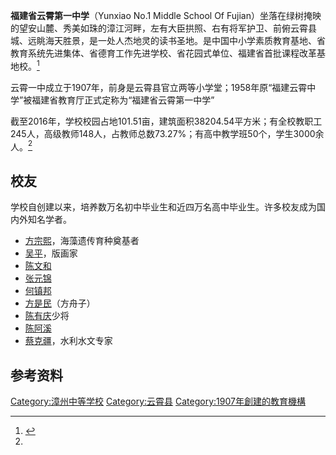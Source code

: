 {{Infobox School
| name           = 福建省云霄第一中学
| other_name     = Fujian Yunxiao No.1 High School
| logo           = File:Yunxiao_No.1_High_School_badge.jpg
| motto          = '''笃志 弘毅'''
| established    = 1907年
| type           = [[公立|公立]][[高级中学|高级中学]]
| district       = [[福建省|福建省]][[漳州市|漳州市]][[云霄县|云霄县]] 
| grades         = }}
'''福建省云霄第一中学'''（Yunxiao No.1 Middle School Of Fujian）坐落在绿树掩映的望安山麓、秀美如珠的漳江河畔，左有大臣拱照、右有将军护卫、前俯云霄县城、远眺海天胜景，是一处人杰地灵的读书圣地。是中国中小学素质教育基地、省教育系统先进集体、省德育工作先进学校、省花园式单位、福建省首批课程改革基地校。<ref name=":0">{{Cite web|url=http://www.fjyxyz.com/index.php/About.html|title=福建省云霄第一中学|accessdate=2018-10-13|work=www.fjyxyz.com|archive-date=2018-10-13|archive-url=https://web.archive.org/web/20181013132841/http://www.fjyxyz.com/index.php/About.html|dead-url=no}}</ref>

云霄一中成立于1907年，前身是云霄县官立两等小学堂；1958年原“福建云霄中学”被福建省教育厅正式定称为“福建省云霄第一中学”

截至2016年，学校校园占地101.51亩，建筑面积38204.54平方米；有全校教职工245人，高级教师148人，占教师总数73.27%；有高中教学班50个，学生3000余人。<ref name=":0" />

==校友==
学校自创建以来，培养数万名初中毕业生和近四万名高中毕业生。许多校友成为国内外知名学者。
*[[方宗熙|方宗熙]]，海藻遗传育种奠基者
*[[吴平|吴平]]，版画家
*[[陈文和|陈文和]]
*[[张元锦|张元锦]]
*[[何镇邦|何镇邦]]
*[[方是民|方是民]]（方舟子）
*[[陈有庆|陈有庆]]少将
*[[陈阿溪|陈阿溪]]
*[[蔡克疆|蔡克疆]]，水利水文专家
== 参考资料 ==
{{reflist}}
{{福建省一级达标高级中学}}
[[Category:漳州中等学校|Category:漳州中等学校]]
[[Category:云霄县|Category:云霄县]]
[[Category:1907年創建的教育機構|Category:1907年創建的教育機構]]